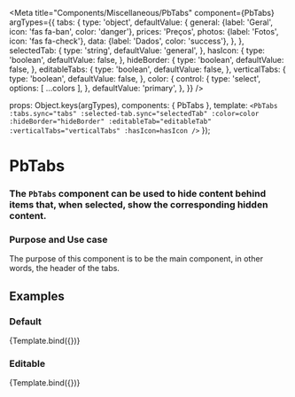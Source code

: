 
<Meta
  title="Components/Miscellaneous/PbTabs"
  component={PbTabs}
  argTypes={{
  tabs: {
    type: 'object',
    defaultValue: {
        general: {label: 'Geral', icon: 'fas fa-ban', color: 'danger'},
        prices: 'Preços',
        photos: {label: 'Fotos', icon: 'fas fa-check'},
        data: {label: 'Dados', color: 'success'},
    },
  },
  selectedTab: {
    type: 'string',
    defaultValue: 'general',
  },
  hasIcon: {
    type: 'boolean',
    defaultValue: false,
  },
  hideBorder: {
    type: 'boolean',
    defaultValue: false,
  },
  editableTabs: {
    type: 'boolean',
    defaultValue: false,
  },
  verticalTabs: {
    type: 'boolean',
    defaultValue: false,
  },
  color: {
    control: {
      type: 'select',
      options: [ ...colors ],
    },
    defaultValue: 'primary',
  },
  }}
/>

  props: Object.keys(argTypes),
  components: { PbTabs },
  template: `
    <PbTabs
      :tabs.sync="tabs"
      :selected-tab.sync="selectedTab"
      :color=color
      :hideBorder="hideBorder"
      :editableTab="editableTab"
      :verticalTabs="verticalTabs"
      :hasIcon=hasIcon
    />
  `
});

# **PbTabs**
### The `PbTabs` component can be used to hide content behind items that, when selected, show the corresponding hidden content.

### Purpose and Use case
The purpose of this component is to be the main component, in other words, the header of the tabs.

## Examples

### Default

<Canvas>
  <Story name="Default">
    {Template.bind({})}
  </Story>
</Canvas>

### Editable

<Canvas>
  <Story name="Editable tabs"
    args={{
      editableTab: true
    }}
  >
    {Template.bind({})}
  </Story>
</Canvas>
